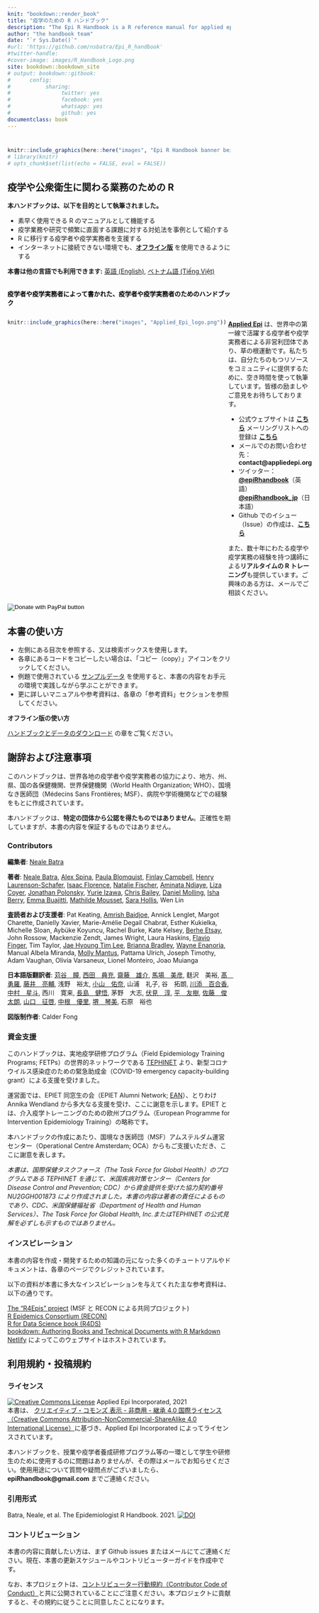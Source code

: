 ```yaml
---
knit: "bookdown::render_book"
title: "疫学のための R ハンドブック"  
description: "The Epi R Handbook is a R reference manual for applied epidemiology and public health."
author: "the handbook team"
date: "`r Sys.Date()`"
#url: 'https://github.com/nsbatra/Epi_R_handbook'
#twitter-handle: 
#cover-image: images/R_Handbook_Logo.png
site: bookdown::bookdown_site
# output: bookdown::gitbook:
#      config:
#           sharing:
#                twitter: yes
#                facebook: yes
#                whatsapp: yes
#                github: yes
documentclass: book
---
```






#  {-}

```r
knitr::include_graphics(here::here("images", "Epi R Handbook banner beige 1500x500.png"))
# library(knitr)
# opts_chunk$set(list(echo = FALSE, eval = FALSE))
```

<meta name="description" content="The Epi R Handbook is an R reference manual for applied epidemiology and public health.">

<meta http-equiv="Content-Type" content="text/html; charset=utf-8">

<!-- <span style="color: red;">**THIS IS A DRAFT.  REVIEWERS GIVE FEEDBACK AT THIS [LINK](https://forms.gle/4RNdRRLGx67xW9yq9)**.</span> -->

<!-- <span style="color: darkgreen;">**DO YOU LIKE THIS HANDBOOK? SHOULD SOMETHING BE CHANGED? PLEASE TELL US!**</span> -->

<!-- <form target="_blank" action="https://forms.gle/A5SnRVws7tPD15Js9"> -->
<!--     <input type="submit" value="FEEDBACK" /> -->
<!-- </form> -->



<!-- ======================================================= -->
<!-- ## An R reference manual for applied epidemiology and public health {.unnumbered} -->


<!-- <span style="color: brown;">**The Epi R Handbook is an R reference manual for applied epidemiology and public health.**</span> -->

<!-- ## About this handbook   -->

## 疫学や公衆衛生に関わる業務のための R {-}  

**本ハンドブックは、以下を目的として執筆されました。**  

* 素早く使用できる R のマニュアルとして機能する  
* 疫学業務や研究で頻繁に直面する課題に対する対処法を事例として紹介する  
* R に移行する疫学者や疫学実務者を支援する  
* インターネットに接続できない環境でも、**[オフライン版](#data-used)** を使用できるようにする  


**本書は他の言語でも利用できます:** [英語 (English)](https://epirhandbook.com/en/), [ベトナム語 (Tiếng Việt)](https://epirhandbook.com/vn/)  


<!-- * Use practical epi examples - cleaning case linelists, making transmission chains and epidemic curves, automated reports and dashboards, modeling incidence and making projections, demographic pyramids and rate standardization, record matching, outbreak detection, survey analysis, survival analysis, GIS basics, contact tracing, phylogenetic trees...   -->



<!-- **How is this different than other R books?**   -->

<!-- * It is community-driven - *written for epidemiologists by epidemiologists* in their spare time and leveraging experience in local, national, academic, and emergency settings   -->

<!-- Dual-column created based on the rmarkdown cookbook here: https://bookdown.org/yihui/rmarkdown-cookbook/multi-column.html -->

<!-- <form target="_blank" action="https://www.paypal.com/donate?hosted_button_id=YTEZELC8VBXV6"> -->
<!--     <input type="submit" value="Donate to maintain this resource" /> -->
<!-- </form> -->

<br>
<span style="color: black;">**疫学者や疫学実務者によって書かれた、疫学者や疫学実務者のためのハンドブック**</span>

:::: {style="display: flex;"}

::: {}
```r
knitr::include_graphics(here::here("images", "Applied_Epi_logo.png"))
```
:::


::: {.col data-latex="{0.05\textwidth}"}
\ 
<!-- an empty Div (with a white space), serving as
a column separator -->
:::

::: {}

**[Applied Epi](http://www.appliedepi.org)** は、世界中の第一線で活躍する疫学者や疫学実務者による非営利団体であり、草の根運動です。私たちは、自分たちのもつリソースをコミュニティに提供するために、空き時間を使って執筆しています。皆様の励ましやご意見をお待ちしております。  

* 公式ウェブサイトは **[こちら](http://www.appliedepi.org)** メーリングリストへの登録は **[こちら](https://forms.gle/9awNd8syypTSYUsn7)**  
* メールでのお問い合わせ先： **contact@appliedepi.org** 
* ツイッター： **[\@epiRhandbook](https://twitter.com/epirhandbook)**（英語） **[\@epiRhandbook_jp](https://twitter.com/epirhandbook_jp)**（日本語）
* Github でのイシュー（Issue）の作成は、**[こちら](https://github.com/appliedepi/epiRhandbook_eng)**  

また、数十年にわたる疫学や疫学実務の経験を持つ講師による**リアルタイムの R トレーニング**も提供しています。ご興味のある方は、メールでご相談ください。
:::

::::


<form target="_blank" action="https://www.paypal.com/donate" method="post" target="_top">
<input type="hidden" name="hosted_button_id" value="YTEZELC8VBXV6" />
<input type="image" src="https://github.com/appliedepi/epiRhandbook_eng/raw/master/images/donate_button_long.png" border="0" name="submit" title="PayPal - The safer, easier way to pay online!" alt="Donate with PayPal button" />
<img alt="" border="0" src="https://www.paypal.com/en_US/i/scr/pixel.gif" />
</form>



<!-- ======================================================= -->
## 本書の使い方 {-} 

* 左側にある目次を参照する、又は検索ボックスを使用します。  
* 各章にあるコードをコピーしたい場合は、「コピー（copy）」アイコンをクリックしてください。  
* 例題で使用されている [サンプルデータ](#data-used) を使用すると、本書の内容をお手元の環境で実践しながら学ぶことができます。  
* 更に詳しいマニュアルや参考資料は、各章の「参考資料」セクションを参照してください。  

**オフライン版の使い方**  

[ハンドブックとデータのダウンロード](#data-used) の章をご覧ください。  



<!-- ======================================================= -->
## 謝辞および注意事項 {-}  

このハンドブックは、世界各地の疫学者や疫学実務者の協力により、地方、州、県、国の各保健機関、世界保健機関（World Health Organization; WHO）、国境なき医師団（Médecins Sans Frontières; MSF）、病院や学術機関などでの経験をもとに作成されています。

本ハンドブックは、**特定の団体から公認を得たものではありません**。正確性を期していますが、本書の内容を保証するものではありません。  


### Contributors {-}  

**編集者**: [Neale Batra](https://www.linkedin.com/in/neale-batra/) 

**著者**: [Neale Batra](https://www.linkedin.com/in/neale-batra/), [Alex Spina](https://github.com/aspina7), [Paula Blomquist](https://www.linkedin.com/in/paula-bianca-blomquist-53188186/), [Finlay Campbell](https://github.com/finlaycampbell), [Henry Laurenson-Schafer](https://github.com/henryls1), [Isaac Florence](www.Twitter.com/isaacatflorence), [Natalie Fischer](https://www.linkedin.com/in/nataliefischer211/), [Aminata Ndiaye](https://twitter.com/aminata_fadl), [Liza Coyer]( https://www.linkedin.com/in/liza-coyer-86022040/), [Jonathan Polonsky](https://twitter.com/jonny_polonsky), [Yurie Izawa](https://ch.linkedin.com/in/yurie-izawa-a1590319), [Chris Bailey](https://twitter.com/cbailey_58?lang=en), [Daniel Molling](https://www.linkedin.com/in/daniel-molling-4005716a/), [Isha Berry](https://twitter.com/ishaberry2), [Emma Buajitti](https://twitter.com/buajitti), [Mathilde Mousset](https://mathildemousset.wordpress.com/research/), [Sara Hollis](https://www.linkedin.com/in/saramhollis/), Wen Lin  

**査読者および支援者**: Pat Keating,  [Amrish Baidjoe](https://twitter.com/Ammer_B), Annick Lenglet, Margot Charette, Danielly Xavier, Marie-Amélie Degail Chabrat, Esther Kukielka, Michelle Sloan, Aybüke Koyuncu, Rachel Burke, Kate Kelsey, [Berhe Etsay](https://www.linkedin.com/in/berhe-etsay-5752b1154/), John Rossow, Mackenzie Zendt, James Wright, Laura Haskins, [Flavio Finger](ffinger.github.io), Tim Taylor, [Jae Hyoung Tim Lee](https://www.linkedin.com/in/jaehyoungtlee/), [Brianna Bradley](https://www.linkedin.com/in/brianna-bradley-bb8658155), [Wayne Enanoria](https://www.linkedin.com/in/wenanoria), Manual Albela Miranda, [Molly Mantus](https://www.linkedin.com/in/molly-mantus-174550150/), Pattama Ulrich, Joseph Timothy, Adam Vaughan, Olivia Varsaneux, Lionel Monteiro, Joao Muianga  

**日本語版翻訳者**: [苅谷　瞳](https://www.linkedin.com/in/hitomikariya/), [西田　典充](https://twitter.com/NorimitsuNishi1), [齋藤　雄介](https://ysaito.dev), [馬場　美彦](https://www.uclmail.net/users/babayoshihiko/), 麸沢　美裕, [髙　勇羅](https://twitter.com/YuraKKo3), [藤井　亮輔](https://scholar.google.com/citations?user=IFFZUGcAAAAJ&hl=en), 浅野　裕太, [小山　佑奈](https://scholar.google.com/citations?user=33apYbwAAAAJ&hl=en), 山浦　礼子, 谷　拓朗, [川添　百合香](https://scholar.google.co.jp/citations?user=aZbuSCIAAAAJ&hl=ja), [中村　星斗](www.linkedin.com/in/seito-nakamura), 西川　寛来, [長島　健悟](https://nshi.jp/en/), 茅野　大志, [伏見　淳](https://researchmap.jp/atsushi-fushimi), [平　友樹](https://twitter.com/flaty13), [佐藤　俊太朗](https://scholar.google.co.jp/citations?user=uZtTkBAAAAAJ&hl=ja), [山口　征啓](https://twitter.com/ID_HelpDesk), [中根　優里](https://www.linkedin.com/in/yuri-nakane-65183a215), [堺　琴美](https://orcid.org/0000-0002-8700-9029), 石原　裕也

**図版制作者**: Calder Fong  


<!-- **Editor-in-Chief:** Neale Batra  -->

<!-- **Project core team:** Neale Batra, Alex Spina, Amrish Baidjoe, Pat Keating, Henry Laurenson-Schafer, Finlay Campbell   -->

<!-- **Authors**: Neale Batra, Alex Spina, Paula Blomquist, Finlay Campbell, Henry Laurenson-Schafer, [Isaac Florence](www.Twitter.com/isaacatflorence), Natalie Fischer, Aminata Ndiaye, Liza Coyer, Jonathan Polonsky, Yurie Izawa, Chris Bailey, Daniel Molling, Isha Berry, Emma Buajitti, Mathilde Mousset, Sara Hollis, Wen Lin   -->

<!-- **Reviewers**: Pat Keating, Mathilde Mousset, Annick Lenglet, Margot Charette, Isha Berry, Paula Blomquist, Natalie Fischer, Daniely Xavier, Esther Kukielka, Michelle Sloan, Aybüke Koyuncu, Rachel Burke, Daniel Molling, Kate Kelsey, Berhe Etsay, John Rossow, Mackenzie Zendt, James Wright, Wayne Enanoria, Laura Haskins, Flavio Finger, Tim Taylor, Jae Hyoung Tim Lee, Brianna Bradley, Manual Albela Miranda, Molly Mantus, Priscilla Spencer, Pattama Ulrich, Joseph Timothy, Adam Vaughan, Olivia Varsaneux, Lionel Monteiro, Joao Muianga   -->


### 資金支援 {-}  

このハンドブックは、実地疫学研修プログラム（Field Epidemiology Training Programs; FETPs）の世界的ネットワークである [TEPHINET](https://www.tephinet.org/) より、新型コロナウイルス感染症のための緊急助成金（COVID-19 emergency capacity-building grant）による支援を受けました。 

運営面では、EPIET 同窓生の会（EPIET Alumni Network; [EAN](https://epietalumni.net/)）、とりわけ Annika Wendland から多大なる支援を受け、ここに謝意を示します。EPIET とは、介入疫学トレーニングのための欧州プログラム（European Programme for Intervention Epidemiology Training）の略称です。   

本ハンドブックの作成にあたり、国境なき医師団（MSF）アムステルダム運営センター（Operational Centre Amsterdam; OCA）からもご支援いただき、ここに謝意を表します。  


*本書は、国際保健タスクフォース（The Task Force for Global Health）のプログラムである TEPHINET を通じて、米国疾病対策センター（Centers for Disease Control and Prevention; CDC）から資金提供を受けた協力契約番号 NU2GGH001873 により作成されました。本書の内容は著者の責任によるものであり、CDC、米国保健福祉省（Department of Health and Human Services）、The Task Force for Global Health, Inc.またはTEPHINET の公式見解を必ずしも示すものではありません。*



### インスピレーション {-}  

本書の内容を作成・開発するための知識の元になった多くのチュートリアルやドキュメントは、各章のページでクレジットされています。  

以下の資料が本書に多大なインスピレーションを与えてくれた主な参考資料は、以下の通りです。

[The "R4Epis" project](https://r4epis.netlify.app/) (MSF と RECON による共同プロジェクト)  
[R Epidemics Consortium (RECON)](https://www.repidemicsconsortium.org/)  
[R for Data Science book (R4DS)](https://r4ds.had.co.nz/)  
[bookdown: Authoring Books and Technical Documents with R Markdown](https://bookdown.org/yihui/bookdown/)  
[Netlify](https://www.netlify.com) によってこのウェブサイトはホストされています。 


<!-- ### Image credits {-}   -->

<!-- Images in logo from US CDC Public Health Image Library) include [2013 Yemen looking for mosquito breeding sites](https://phil.cdc.gov/Details.aspx?pid=19623), [Ebola virus](https://phil.cdc.gov/Details.aspx?pid=23186), and [Survey in Rajasthan](https://phil.cdc.gov/Details.aspx?pid=19838).   -->


## 利用規約・投稿規約 {-}  

### ライセンス {.unnumbered} 

<a rel="license" href="http://creativecommons.org/licenses/by-nc-sa/4.0/"><img alt="Creative Commons License" style="border-width:0" src="https://i.creativecommons.org/l/by-nc-sa/4.0/88x31.png" /></a> Applied Epi Incorporated, 2021 <br />本書は、 <a rel="license" href="http://creativecommons.org/licenses/by-nc-sa/4.0/">クリエイティブ・コモンズ 表示 - 非商用 - 継承 4.0 国際ライセンス（Creative Commons Attribution-NonCommercial-ShareAlike 4.0 International License）</a>に基づき、Applied Epi Incorporated によってライセンスされています。


本ハンドブックを、授業や疫学者養成研修プログラム等の一環として学生や研修生のために使用するのに問題はありませんが、その際はメールでお知らせください。使用用途について質問や疑問点がございましたら、**epiRhandbook@gmail.com** までご連絡ください。  


### 引用形式 {.unnumbered}

Batra, Neale, et al. The Epidemiologist R Handbook. 2021.  <a rel="license" href="https://zenodo.org/badge/231610102.svg"><img alt="DOI" style="border-width:0" src="https://zenodo.org/badge/231610102.svg" /></a><br />

### コントリビューション {.unnumbered}  

本書の内容に貢献したい方は、まず Github issues またはメールにてご連絡ください。現在、本書の更新スケジュールやコントリビューターガイドを作成中です。 

なお、本プロジェクトは、[コントリビューター行動規約（Contributor Code of Conduct）](https://contributor-covenant.org/version/2/0/CODE_OF_CONDUCT.html)と共に公開されていることにご注意ください。本プロジェクトに貢献すると、その規約に従うことに同意したことになります。

